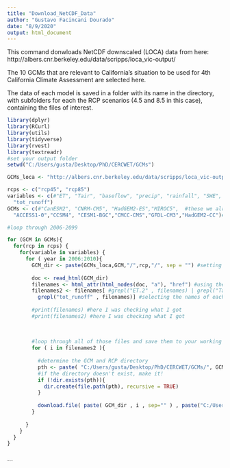 ---
title: "Download_NetCDF_Data"
author: "Gustavo Facincani Dourado"
date: "8/9/2020"
output: html_document
---


This command donwloads NetCDF downscaled (LOCA) data from here: http://albers.cnr.berkeley.edu/data/scripps/loca_vic-output/

The 10 GCMs that are relevant to California's situation to be used for 4th California Climate Assessment are selected here.

The data of each model is saved in a folder with its name in the directory, with subfolders for each the RCP scenarios (4.5 and 8.5 in this case), containing the files of interest.

```{r}
library(dplyr)
library(RCurl) 
library(utils)
library(tidyverse)
library(rvest)
library(textreadr)
#set your output folder
setwd("C:/Users/gusta/Desktop/PhD/CERCWET/GCMs")

GCMs_loca <- "http://albers.cnr.berkeley.edu/data/scripps/loca_vic-output/"

rcps <- c("rcp45", "rcp85")
variables <- c(#"ET", "Tair", "baseflow", "precip", "rainfall", "SWE", "runoff", "snow_melt", "snowfall", 
  "tot_runoff")
GCMs <- c(#"CanESM2", "CNRM-CM5", "HadGEM2-ES","MIROC5",  #these we already have
  "ACCESS1‐0","CCSM4", "CESM1-BGC","CMCC-CMS","GFDL-CM3","HadGEM2-CC")#all 10 GCMs

#loop through 2006-2099

for (GCM in GCMs){
  for(rcp in rcps) {
    for(variable in variables) {
      for ( year in 2006:2010){
        GCM_dir <- paste(GCMs_loca,GCM,"/",rcp,"/", sep = "") #setting the path to find the data online
        
        doc <- read_html(GCM_dir)
        filenames <- html_attr(html_nodes(doc, "a"), "href") #using the website's structure to select the data we want in the available links
        filenames2 <- filenames[ #grepl("ET.2" , filenames) | grepl("Tair" , filenames)| grepl("baseflow" , filenames) | grepl("precip" , filenames) | grepl("rainfall" , filenames) | grepl("SWE" , filenames) | grepl("runoff" , filenames) | grepl("snow_melt" , filenames) | grepl("snowfall" , filenames) | 
          grepl("tot_runoff" , filenames)] #selecting the names of each variable we want, so R downloads what we want
        
        #print(filenames) #here I was checking what I got
        #print(filenames2) #here I was checking what I got
        
        
        
        #loop through all of those files and save them to your working directory
        for ( i in filenames2 ){ 
          
          #determine the GCM and RCP directory
          pth <- paste( "C:/Users/gusta/Desktop/PhD/CERCWET/GCMs/", GCM,"/", rcp,"/" , sep="" )
          #if the directory doesn't exist, make it!
          if (!dir.exists(pth)){
            dir.create(file.path(pth), recursive = TRUE)
          }
          
          download.file( paste( GCM_dir , i , sep="" ) , paste("C:/Users/gusta/Desktop/PhD/CERCWET/GCMs/", GCM,"/", rcp,"/" , i, sep="" ) , mode="wb" )
        }	
        
      }
    }
  }
}



```
```
